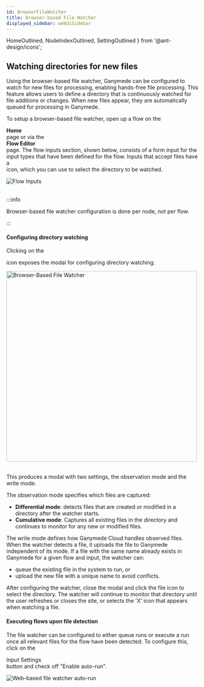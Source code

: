 ```yaml
---
id: BrowserFileWatcher
title: Browser-based File Watcher
displayed_sidebar: webUiSidebar
---
```


  HomeOutlined,
  NodeIndexOutlined,
  SettingOutlined
} from '@ant-design/icons';

## Watching directories for new files

Using the browser-based file watcher, Ganymede can be configured to watch for new files for processing, enabling hands-free file processing. This feature allows users to define a directory that is continuously watched for file additions or changes. When new files appear, they are automatically queued for processing in Ganymede.

To setup a browser-based file watcher, open up a flow on the <div className="button darkblue_button"><HomeOutlined /> **Home**</div> page or via the <div className="button darkblue_button"><NodeIndexOutlined /> **Flow Editor**</div> page. The flow inputs section, shown below, consists of a form input for the input types that have been defined for the flow.  Inputs that accept files have a <div className="button dark_gray_button"><SettingOutlined /></div> icon, which you can use to select the directory to be watched. 

<div class="text--center">
  <img
    alt="Flow Inputs"
    src="https://ganymede-bio.mo.cloudinary.net/apiServer/Flow_Inputs20231219.png"
  />
</div>
&nbsp;

:::info

Browser-based file watcher configuration is done per node, not per flow.

:::


#### Configuring directory watching

Clicking on the <div className="button dark_gray_button"><SettingOutlined /></div> icon exposes the modal for configuring directory watching.

<div class="text--center">
  <img
    alt="Browser-Based File Watcher"
    src="https://ganymede-bio.mo.cloudinary.net/apiServer/Browser_File_Watcher20231219.png"
    width="500"
  />
</div>
&nbsp;

This produces a modal with two settings, the observation mode and the write mode.

The observation mode specifies which files are captured:
 - **Differential mode**: detects files that are created or modified in a directory after the watcher starts.
 - **Cumulative mode**: Captures all existing files in the directory and continues to monitor for any new or modified files.

The write mode defines how Ganymede Cloud handles observed files.  When the watcher detects a file, it uploads the file to Ganymede independent of its mode. If a file with the same name already exists in Ganymede for a given flow and input, the watcher can:
 - queue the existing file in the system to run, or
 - upload the new file with a unique name to avoid conflicts.

After configuring the watcher, close the modal and click the file icon to select the directory. The watcher will continue to monitor that directory until the user refreshes or closes the site, or selects the 'X' icon that appears when watching a file.

#### Executing flows upon file detection

The file watcher can be configured to either queue runs or execute a run once all relevant files for the flow have been detected.  To configure this, click on the <div className="button dark_gray_button"><SettingOutlined />  Input Settings</div> button and check off "Enable auto-run".

<div class="text--center">
  <img
    alt="Web-based file watcher auto-run"
    src="https://ganymede-bio.mo.cloudinary.net/apiServer/File_Watcher_Autorun20231219.png"
  />
</div>
